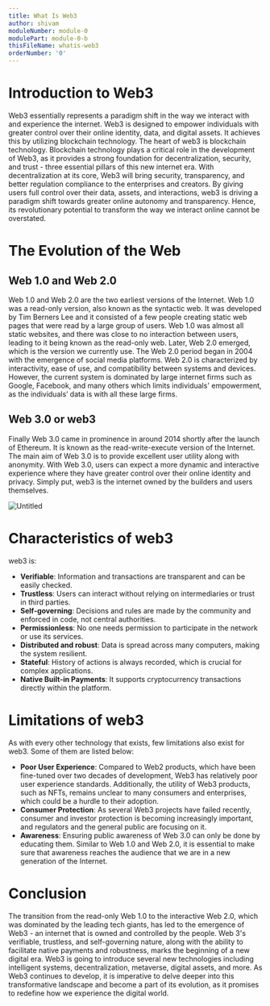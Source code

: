 ```yaml
---
title: What Is Web3
author: shivam
moduleNumber: module-0
modulePart: module-0-b
thisFileName: whatis-web3
orderNumber: '0'
---
```


# Introduction to Web3

Web3 essentially represents a paradigm shift in the way we interact with and experience the internet. Web3 is designed to empower individuals with greater control over their online identity, data, and digital assets. It achieves this by utilizing blockchain technology. 
The heart of web3 is blockchain technology. Blockchain technology plays a critical role in the development of Web3, as it provides a strong foundation for decentralization, security, and trust - three essential pillars of this new internet era. 
With decentralization at its core, Web3 will bring security, transparency, and better regulation compliance to the enterprises and creators. By giving users full control over their data, assets, and interactions, web3 is driving a paradigm shift towards greater online autonomy and transparency. Hence, its revolutionary potential to transform the way we interact online cannot be overstated.

# The Evolution of the Web

## Web 1.0 and Web 2.0

Web 1.0 and Web 2.0 are the two earliest versions of the Internet. 
Web 1.0 was a read-only version, also known as the syntactic web. It was developed by Tim Berners Lee and it consisted of a few people creating static web pages that were read by a large group of users. Web 1.0 was almost all static websites, and there was close to no interaction between users, leading to it being known as the read-only web.
Later, Web 2.0 emerged, which is the version we currently use. The Web 2.0 period began in 2004 with the emergence of social media platforms. Web 2.0 is characterized by interactivity, ease of use, and compatibility between systems and devices. However, the current system is dominated by large internet firms such as Google, Facebook, and many others which limits individuals' empowerment, as the individuals’ data is with all these large firms.

## Web 3.0 or web3

Finally Web 3.0 came in prominence in around 2014 shortly after the launch of Ethereum. 
It is known as the read-write-execute version of the Internet. The main aim of Web 3.0 is to provide excellent user utility along with anonymity. With Web 3.0, users can expect a more dynamic and interactive experience where they have greater control over their online identity and privacy. Simply put, web3 is the internet owned by the builders and users themselves. 

![Untitled](https://prod-files-secure.s3.us-west-2.amazonaws.com/df3c1e0d-01b0-4523-b846-e1bb2ca88f61/321f9637-c38c-4cb6-b496-d5f9723e5028/Untitled.png)

# Characteristics of web3

web3 is:

- **Verifiable**: Information and transactions are transparent and can be easily checked.
- **Trustless**: Users can interact without relying on intermediaries or trust in third parties.
- **Self-governing**: Decisions and rules are made by the community and enforced in code, not central authorities.
- **Permissionless**: No one needs permission to participate in the network or use its services.
- **Distributed and robust**: Data is spread across many computers, making the system resilient.
- **Stateful**: History of actions is always recorded, which is crucial for complex applications.
- **Native Built-in Payments**: It supports cryptocurrency transactions directly within the platform.

# Limitations of web3

As with every other technology that exists, few limitations also exist for web3. Some of them are listed below:

- **Poor User Experience**: Compared to Web2 products, which have been fine-tuned over two decades of development, Web3 has relatively poor user experience standards. Additionally, the utility of Web3 products, such as NFTs, remains unclear to many consumers and enterprises, which could be a hurdle to their adoption.
- **Consumer Protection**: As several Web3 projects have failed recently, consumer and investor protection is becoming increasingly important, and regulators and the general public are focusing on it.
- **Awareness**: Ensuring public awareness of Web 3.0 can only be done by educating them. Similar to Web 1.0 and Web 2.0, it is essential to make sure that awareness reaches the audience that we are in a new generation of the Internet.

# Conclusion

The transition from the read-only Web 1.0 to the interactive Web 2.0, which was dominated by the leading tech giants, has led to the emergence of Web3 - an internet that is owned and controlled by the people. Web 3's verifiable, trustless, and self-governing nature, along with the ability to facilitate native payments and robustness, marks the beginning of a new digital era. Web3 is going to introduce several new technologies including intelligent systems, decentralization, metaverse, digital assets, and more. As Web3 continues to develop, it is imperative to delve deeper into this transformative landscape and become a part of its evolution, as it promises to redefine how we experience the digital world.